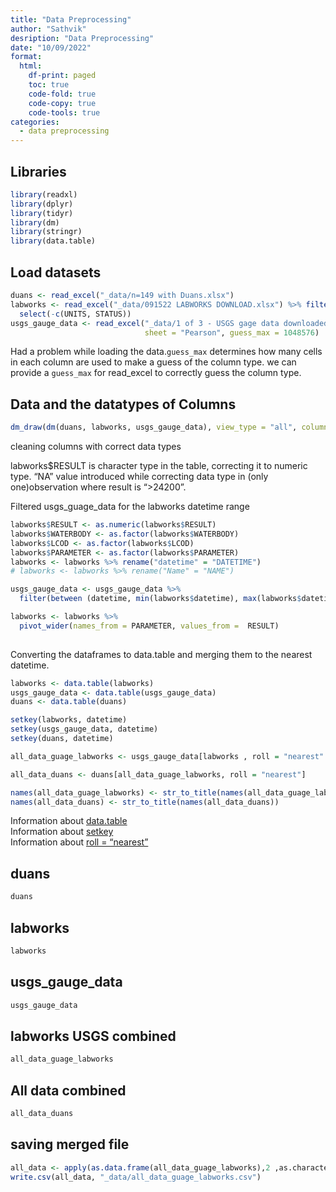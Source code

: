 ```yaml
---
title: "Data Preprocessing"
author: "Sathvik"
desription: "Data Preprocessing"
date: "10/09/2022"
format:
  html:
    df-print: paged
    toc: true
    code-fold: true
    code-copy: true
    code-tools: true
categories:
  - data preprocessing
---
```


## Libraries

```r
library(readxl)
library(dplyr)
library(tidyr)
library(dm)
library(stringr)
library(data.table)
```

## Load datasets

```r
duans <- read_excel("_data/n=149 with Duans.xlsx")
labworks <- read_excel("_data/091522 LABWORKS DOWNLOAD.xlsx") %>% filter(NAME == "PEARSON") %>% 
  select(-c(UNITS, STATUS))
usgs_gauge_data <- read_excel("_data/1 of 3 - USGS gage data downloaded 092022.xlsx",
                              sheet = "Pearson", guess_max = 1048576)
```


Had a problem while loading the data.`guess_max` determines how many cells in each column are used to make a guess of the column type. we can provide a `guess_max`  for read_excel to correctly guess the column type. 


## Data and the datatypes of Columns

```r
dm_draw(dm(duans, labworks, usgs_gauge_data), view_type = "all", column_types = TRUE, focus = TRUE)
```


cleaning columns with correct data types

labworks$RESULT is character type in the table, correcting it to numeric type.  "NA" value introduced while correcting data type in (only one)observation where result is ">24200". 

Filtered usgs_guage_data for the labworks datetime range

```r
labworks$RESULT <- as.numeric(labworks$RESULT)
labworks$WATERBODY <- as.factor(labworks$WATERBODY)
labworks$LCOD <- as.factor(labworks$LCOD)
labworks$PARAMETER <- as.factor(labworks$PARAMETER)
labworks <- labworks %>% rename("datetime" = "DATETIME")
# labworks <- labworks %>% rename("Name" = "NAME")

usgs_gauge_data <- usgs_gauge_data %>% 
  filter(between (datetime, min(labworks$datetime), max(labworks$datetime)))
```




```r
labworks <- labworks %>% 
  pivot_wider(names_from = PARAMETER, values_from =  RESULT)
  
```


Converting the dataframes to data.table and merging them to the nearest datetime.

```r
labworks <- data.table(labworks)
usgs_gauge_data <- data.table(usgs_gauge_data)
duans <- data.table(duans)

setkey(labworks, datetime)
setkey(usgs_gauge_data, datetime)
setkey(duans, datetime)

all_data_guage_labworks <- usgs_gauge_data[labworks , roll = "nearest" ] %>% select(-NAME)

all_data_duans <- duans[all_data_guage_labworks, roll = "nearest"]

names(all_data_guage_labworks) <- str_to_title(names(all_data_guage_labworks))
names(all_data_duans) <- str_to_title(names(all_data_duans))

```

Information about [data.table](https://cran.r-project.org/web/packages/data.table/vignettes/datatable-intro.html) <br/>
Information about [setkey](https://www.rdocumentation.org/packages/data.table/versions/1.14.2/topics/setkey)<br/>
Information about [roll = "nearest"](https://jangorecki.gitlab.io/data.cube/library/data.table/html/data.table.html)<br/>

::: panel-tabset
## duans

```r
duans
```

## labworks

```r
labworks
```


## usgs_gauge_data

```r
usgs_gauge_data
```

## labworks USGS combined

```r
all_data_guage_labworks
```

## All data combined

```r
all_data_duans
```

:::

## saving merged file

```r
all_data <- apply(as.data.frame(all_data_guage_labworks),2 ,as.character)
write.csv(all_data, "_data/all_data_guage_labworks.csv")
```

